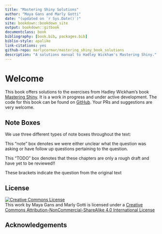 ```yaml
--- 
title: "Mastering Shiny Solutions"
author: "Maya Gans and Marly Gotti"
date: "(updated on `r Sys.Date()`)"
site: bookdown::bookdown_site
output: bookdown::gitbook
documentclass: book
bibliography: [book.bib, packages.bib]
biblio-style: apalike
link-citations: yes
github-repo: marlycormar/mastering_shiny_book_solutions
description: "A solutions manual to Hadley Wickham's Mastering Shiny."
---
```


# Welcome {-}

This book offers solutions to the exercises from Hadley Wickham's book [Mastering Shiny](https://mastering-shiny.org/). It is a work in progress and under active development. The code for this book can be found on [GitHub](https://github.com/marlycormar/mastering_shiny_book_solutions). Your PRs and suggestions are very welcome.

## Note Boxes

We use three different types of note boxes throughout the text:

:::note
This "note" box denotes we were either unclear what the question was asking or have follow up questions pertaining to the question.
:::

:::TODO
This "TODO" box denotes that these chapters are only a rough draft and have yet to be reviewed!!
:::

:::question
These brackets indicate the question from the original text 
:::

## License {-}

<a rel="license" href="http://creativecommons.org/licenses/by-nc-sa/4.0/"><img alt="Creative Commons License" style="border-width:0" src="https://i.creativecommons.org/l/by-nc-sa/4.0/88x31.png" /></a><br />This work by Maya Gans and Marly Gotti is licensed under a <a rel="license" href="http://creativecommons.org/licenses/by-nc-sa/4.0/">Creative Commons Attribution-NonCommercial-ShareAlike 4.0 International License</a>

## Acknowledgements {-}
